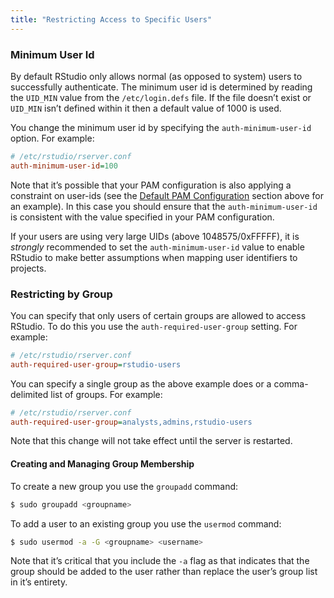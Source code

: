 ```yaml
---
title: "Restricting Access to Specific Users"
---
```


### Minimum User Id

By default RStudio only allows normal (as opposed to system) users to successfully authenticate. The minimum user id is determined by reading the `UID_MIN` value from the `/etc/login.defs` file. If the file doesn't exist or `UID_MIN` isn't defined within it then a default value of 1000 is used.

You change the minimum user id by specifying the `auth-minimum-user-id` option. For example:

```ini
# /etc/rstudio/rserver.conf
auth-minimum-user-id=100
```

Note that it's possible that your PAM configuration is also applying a constraint on user-ids (see the [Default PAM Configuration](pam_authentication.qmd#default-pam-configuration) section above for an example). In this case you should ensure that the `auth-minimum-user-id` is consistent with the value specified in your PAM configuration.

If your users are using very large UIDs (above 1048575/0xFFFFF), it is *strongly* recommended to set the `auth-minimum-user-id` value to enable RStudio to make better assumptions when mapping user identifiers to projects.

### Restricting by Group

You can specify that only users of certain groups are allowed to access RStudio. To do this you use the `auth-required-user-group` setting. For example:



```ini
# /etc/rstudio/rserver.conf
auth-required-user-group=rstudio-users
```

You can specify a single group as the above example does or a comma-delimited list of groups. For example:



```ini
# /etc/rstudio/rserver.conf
auth-required-user-group=analysts,admins,rstudio-users
```

Note that this change will not take effect until the server is restarted. 

#### Creating and Managing Group Membership

To create a new group you use the `groupadd` command:

```bash
$ sudo groupadd <groupname>
```

To add a user to an existing group you use the `usermod` command:

```bash
$ sudo usermod -a -G <groupname> <username>
```

Note that it's critical that you include the `-a` flag as that indicates that the group should be added to the user rather than replace the user's group list in it's entirety.

